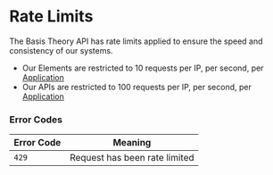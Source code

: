 # Rate Limits

The Basis Theory API has rate limits applied to ensure the speed and consistency of our systems.

- Our Elements are restricted to 10 requests per IP, per second, per [Application](/docs/api/applications)
- Our APIs are restricted to 100 requests per IP, per second, per [Application](/docs/api/applications)

### Error Codes

| Error Code | Meaning                       |
| ---------- | ----------------------------- |
| `429`      | Request has been rate limited |
